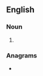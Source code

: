 ==English==

===Noun===
{{head|en|noun form}}

# {{plural of|en|harasser}}

===Anagrams===
* {{anagrams|en|a=aaehrrsss|harrasses}}
